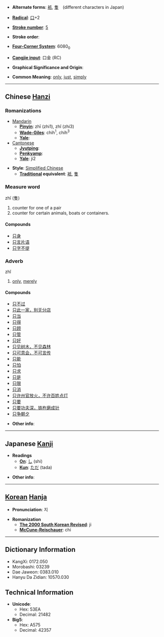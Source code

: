 * '''Alternate forms''': [[衹]], [[隻]]　(different characters in Japan)

* '''[[Wiktionary:Chinese radical index| Radical]]''': [[Wiktionary:Chinese radical index 口|口]]+2

* '''[[Wiktionary:Chinese total strokes index|Stroke number]]''': [[Wiktionary:Chinese total strokes index 5|5]]

* '''Stroke order''': 

* '''[[Wiktionary:Chinese four corner index|Four-Corner System]]''': 6080<sub>0</sub>

* '''[[Wiktionary:Chinese Cangjie index|Cangjie input]]''': 口金 (RC)

* '''Graphical Significance and Origin''': 

* '''Common Meaning''': [[only]], [[just]], [[simply]]

----

== Chinese [[Hanzi]] ==

===Romanizations===
* [[Mandarin]]
** '''[[Pinyin]]''': zhī (zhi1), zhǐ (zhi3)
** '''[[Wade-Giles]]''': chih<sup>1</sup>, chih<sup>3</sup>
** '''[[Yale]]''': 
*[[Cantonese]]
**'''[[Jyutping]]''':
**'''[[Penkyamp]]''': 
**'''[[Yale]]''': ji2

* '''Style''': [[Simplified Chinese]] 
** '''[[Traditional Chinese|Traditional]] equivalent''': [[衹]], [[隻]]

===Measure word===
zhī (隻)

# counter for one of a pair
# counter for certain animals, boats or containers.

====Compounds====
*[[只身]]
*[[只言片语]]
*[[只字不提]]

===Adverb===
zhǐ

# [[only]], [[merely]]

====Compounds====
*[[只不过]]
*[[只此一家，别无分店]]
*[[只当]]
*[[只得]]
*[[只顾]]
*[[只管]]
*[[只好]]
*[[只见树木，不见森林]]
*[[只可意会，不可言传]]
*[[只能]]
*[[只怕]]
*[[只求]]
*[[只是]]
*[[只限]]
*[[只消]]
*[[只许州官放火，不许百姓点灯]]
*[[只要]]
*[[只要功夫深，铁杵磨成针]]
*[[只争朝夕]]

* '''Other info''': 

----

== Japanese [[Kanji]] ==

* '''Readings'''
** '''[[On]]''': [[し]] (shi)
** '''[[Kun]]''': [[ただ]] (tada)

* '''Other info''':  

----

== [[Korean]] [[Hanja]] ==

* '''Pronunciation''': 지

* '''Romanization'''
** '''[[The 2000 South Korean Revised Romanization|The 2000 South Korean Revised]]''': ji
** '''[[McCune-Reischauer]]''': chi

----

== Dictionary Information ==

* KangXi: 0172.050
* Morobashi: 03239
* Dae Jaweon: 0383.010
* Hanyu Da Zidian: 10570.030

== Technical Information ==

* '''Unicode''':
** Hex: 53EA
** Decimal: 21482
* '''Big5''':
** Hex: A575
** Decimal: 42357